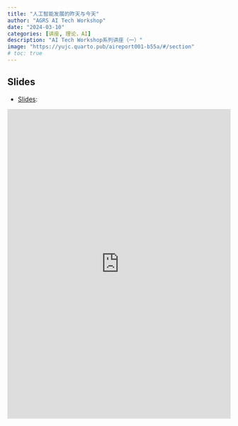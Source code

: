 ```yaml
---
title: "人工智能发展的昨天与今天"
author: "AGRS AI Tech Workshop"
date: "2024-03-10"
categories: [讲座, 理论，AI]
description: "AI Tech Workshop系列讲座（一）"
image: "https://yujc.quarto.pub/aireport001-b55a/#/section"
# toc: true
---
```



## Slides

-   [Slides](https://yujc.quarto.pub/aireport001-b55a/#/section):


<iframe src="https://yujc.quarto.pub/aireport001-b55a/#/section" frameborder="0" width="100%" height="700&"></iframe>

